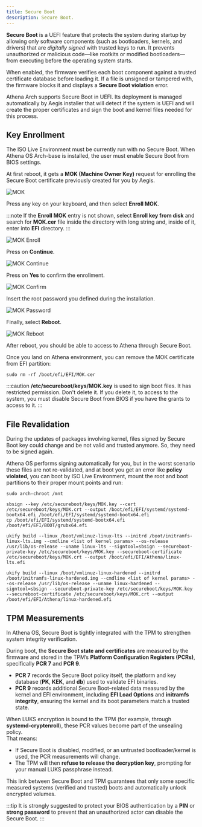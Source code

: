 ```yaml
---
title: Secure Boot
description: Secure Boot.
---
```


**Secure Boot** is a UEFI feature that protects the system during startup by allowing only software components
(such as bootloaders, kernels, and drivers) that are *digitally signed* with trusted keys to run.
It prevents unauthorized or malicious code—like rootkits or modified bootloaders—from executing before the operating system starts.

When enabled, the firmware verifies each boot component against a trusted certificate database before loading it.
If a file is unsigned or tampered with, the firmware blocks it and displays a **Secure Boot violation** error.

Athena Arch supports Secure Boot in UEFI. Its deployment is managed automatically by Aegis installer that will detect if the system is UEFI and will create the proper certificates and sign the boot and kernel files needed for this process.

## Key Enrollment

The ISO Live Environment must be currently run with no Secure Boot. When Athena OS Arch-base is installed, the user must enable Secure Boot from BIOS settings.

At first reboot, it gets a **MOK (Machine Owner Key)** request for enrolling the Secure Boot certificate previously created for you by Aegis.

![MOK](@assets/images/mok.png)

Press any key on your keyboard, and then select **Enroll MOK**.

:::note
If the **Enroll MOK** entry is not shown, select **Enroll key from disk** and search for **MOK.cer** file inside the directory with long string and, inside of it, enter into **EFI** directory.
:::

![MOK Enroll](@assets/images/mok-enroll.png)

Press on **Continue**.

![MOK Continue](@assets/images/mok-continue.png)

Press on **Yes** to confirm the enrollment.

![MOK Confirm](@assets/images/mok-confirm.png)

Insert the root password you defined during the installation.

![MOK Password](@assets/images/mok-password.png)

Finally, select **Reboot**.

![MOK Reboot](@assets/images/mok-reboot.png)

After reboot, you should be able to access to Athena through Secure Boot.

Once you land on Athena environment, you can remove the MOK certificate from EFI partition:
```shell
sudo rm -rf /boot/efi/EFI/MOK.cer
```

:::caution
**/etc/secureboot/keys/MOK.key** is used to sign boot files. It has restricted permission. Don't delete it. If you delete it, to access to the system, you must disable Secure Boot from BIOS if you have the grants to access to it.
:::

## File Revalidation

During the updates of packages involving kernel, files signed by Secure Boot key could change and be not valid and trusted anymore. So, they need to be signed again.

Athena OS performs signing automatically for you, but in the worst scenario these files are not re-validated, and at boot you get an error like **policy violated**, you can boot by ISO Live Environment, mount the root and boot partitions to their proper mount points and run:
```shell
sudo arch-chroot /mnt

sbsign --key /etc/secureboot/keys/MOK.key --cert /etc/secureboot/keys/MOK.crt --output /boot/efi/EFI/systemd/systemd-bootx64.efi /boot/efi/EFI/systemd/systemd-bootx64.efi
cp /boot/efi/EFI/systemd/systemd-bootx64.efi /boot/efi/EFI/BOOT/grubx64.efi

ukify build --linux /boot/vmlinuz-linux-lts --initrd /boot/initramfs-linux-lts.img --cmdline <list of kernel params> --os-release /usr/lib/os-release --uname linux-lts --signtool=sbsign --secureboot-private-key /etc/secureboot/keys/MOK.key --secureboot-certificate /etc/secureboot/keys/MOK.crt --output /boot/efi/EFI/Athena/linux-lts.efi

ukify build --linux /boot/vmlinuz-linux-hardened --initrd /boot/initramfs-linux-hardened.img --cmdline <list of kernel params> --os-release /usr/lib/os-release --uname linux-hardened --signtool=sbsign --secureboot-private-key /etc/secureboot/keys/MOK.key --secureboot-certificate /etc/secureboot/keys/MOK.crt --output /boot/efi/EFI/Athena/linux-hardened.efi
```

## TPM Measurements

In Athena OS, Secure Boot is tightly integrated with the TPM to strengthen system integrity verification.

During boot, the **Secure Boot state and certificates** are measured by the firmware and stored in the TPM’s
**Platform Configuration Registers (PCRs)**, specifically **PCR 7** and **PCR 9**.

- **PCR 7** records the Secure Boot policy itself, the platform and key database (**PK**, **KEK**, and **db**) used to validate EFI binaries.
- **PCR 9** records additional Secure Boot–related data measured by the kernel and EFI environment, including **EFI Load Options** and **initramfs integrity**, ensuring the kernel and its boot parameters match a trusted state.

When LUKS encryption is bound to the TPM (for example, through **systemd-cryptenroll**),
these PCR values become part of the unsealing policy.  
That means:
- If Secure Boot is disabled, modified, or an untrusted bootloader/kernel is used, the PCR measurements will change.
- The TPM will then **refuse to release the decryption key**, prompting for your manual LUKS passphrase instead.

This link between Secure Boot and TPM guarantees that only some specific measured systems (verified and trusted) boots and automatically unlock encrypted volumes.

:::tip
It is strongly suggested to protect your BIOS authentication by a **PIN** or **strong password** to prevent that an unauthorized actor can disable the Secure Boot.
:::

<ImageComponent />
